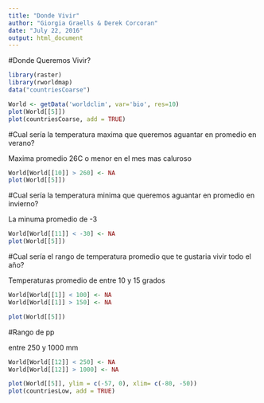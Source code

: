 ```yaml
---
title: "Donde Vivir"
author: "Giorgia Graells & Derek Corcoran"
date: "July 22, 2016"
output: html_document
---
```


#Donde Queremos Vivir?

```r
library(raster)
library(rworldmap)
data("countriesCoarse")
```


```r
World <- getData('worldclim', var='bio', res=10)
plot(World[[5]])
plot(countriesCoarse, add = TRUE)
```

#Cual sería la temperatura maxima que queremos aguantar en promedio en verano?

Maxima promedio 26C o menor en el mes mas caluroso

```r
World[World[[10]] > 260] <- NA
plot(World[[5]])
```

#Cual sería la temperatura minima que queremos aguantar en promedio en invierno?

La minuma promedio de -3

```r
World[World[[11]] < -30] <- NA
plot(World[[5]])
```

#Cual sería el rango de temperatura promedio que te gustaria vivir todo el año?

Temperaturas promedio de entre 10 y 15 grados

```r
World[World[[1]] < 100] <- NA
World[World[[1]] > 150] <- NA

plot(World[[5]])
```


#Rango de pp

entre 250 y 1000 mm

```r
World[World[[12]] < 250] <- NA
World[World[[12]] > 1000] <- NA

plot(World[[5]], ylim = c(-57, 0), xlim= c(-80, -50))
plot(countriesLow, add = TRUE)
```


